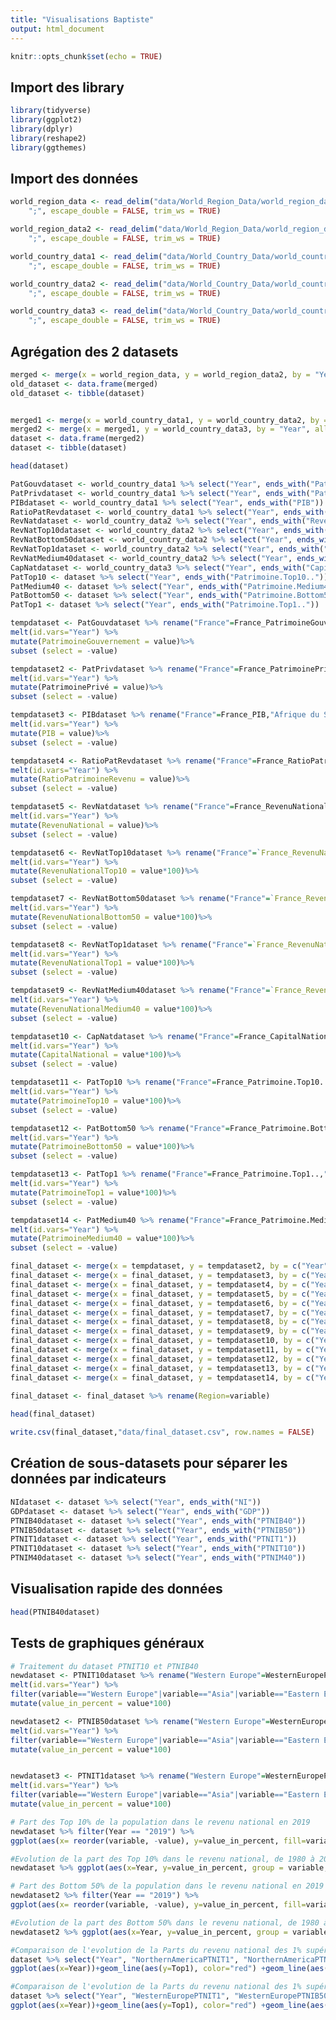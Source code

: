 ```yaml
---
title: "Visualisations Baptiste"
output: html_document
---
```


```r
knitr::opts_chunk$set(echo = TRUE)
```

## Import des library

```r
library(tidyverse)
library(ggplot2)
library(dplyr)
library(reshape2)
library(ggthemes)
```

## Import des données

```r
world_region_data <- read_delim("data/World_Region_Data/world_region_data.csv", 
    ";", escape_double = FALSE, trim_ws = TRUE)
```
```r
world_region_data2 <- read_delim("data/World_Region_Data/world_region_data2.csv", 
    ";", escape_double = FALSE, trim_ws = TRUE)

world_country_data1 <- read_delim("data/World_Country_Data/world_country_data1.csv", 
    ";", escape_double = FALSE, trim_ws = TRUE)

world_country_data2 <- read_delim("data/World_Country_Data/world_country_data2.csv", 
    ";", escape_double = FALSE, trim_ws = TRUE)

world_country_data3 <- read_delim("data/World_Country_Data/world_country_data3.csv", 
    ";", escape_double = FALSE, trim_ws = TRUE)
```

## Agrégation des 2 datasets

```r
merged <- merge(x = world_region_data, y = world_region_data2, by = "Year", all = TRUE)
old_dataset <- data.frame(merged)
old_dataset <- tibble(dataset)


merged1 <- merge(x = world_country_data1, y = world_country_data2, by = "Year", all = TRUE)
merged2 <- merge(x = merged1, y = world_country_data3, by = "Year", all = TRUE)
dataset <- data.frame(merged2)
dataset <- tibble(dataset)

head(dataset)
```

```r
PatGouvdataset <- world_country_data1 %>% select("Year", ends_with("PatrimoineGouvernement"))
PatPrivdataset <- world_country_data1 %>% select("Year", ends_with("PatrimoinePrivé"))
PIBdataset <- world_country_data1 %>% select("Year", ends_with("PIB"))
RatioPatRevdataset <- world_country_data1 %>% select("Year", ends_with("RatioPatrimoineRevenu"))
RevNatdataset <- world_country_data2 %>% select("Year", ends_with("RevenuNational"))
RevNatTop10dataset <- world_country_data2 %>% select("Year", ends_with("RevenuNationalPT(Top10%)"))
RevNatBottom50dataset <- world_country_data2 %>% select("Year", ends_with("RevenuNationalPT(Bottom50%)"))
RevNatTop1dataset <- world_country_data2 %>% select("Year", ends_with("RevenuNationalPT(Top1%)"))
RevNatMedium40dataset <- world_country_data2 %>% select("Year", ends_with("RevenuNationalPT(Medium40%)"))
CapNatdataset <- world_country_data3 %>% select("Year", ends_with("CapitalNational"))
PatTop10 <- dataset %>% select("Year", ends_with("Patrimoine.Top10.."))
PatMedium40 <- dataset %>% select("Year", ends_with("Patrimoine.Medium40.."))
PatBottom50 <- dataset %>% select("Year", ends_with("Patrimoine.Bottom50.."))
PatTop1 <- dataset %>% select("Year", ends_with("Patrimoine.Top1.."))

tempdataset <- PatGouvdataset %>% rename("France"=France_PatrimoineGouvernement,"Afrique du Sud"=AfriqueSud_PatrimoineGouvernement, "Australie"=Australie_PatrimoineGouvernement, "Canada"=Canada_PatrimoineGouvernement, "Chine"=Chine_PatrimoineGouvernement, "Danemark"=Danemark_PatrimoineGouvernement, "Inde"=Inde_PatrimoineGouvernement, "Royaume-Uni"=RU_PatrimoineGouvernement, "Japon"=Japon_PatrimoineGouvernement, "Mexique"=Mexique_PatrimoineGouvernement, "Russie"=Russie_PatrimoineGouvernement, "Etats-Unis"=US_PatrimoineGouvernement) %>%
melt(id.vars="Year") %>%
mutate(PatrimoineGouvernement = value)%>%
subset (select = -value)

tempdataset2 <- PatPrivdataset %>% rename("France"=France_PatrimoinePrivé,"Afrique du Sud"=AfriqueSud_PatrimoinePrivé, "Australie"=Australie_PatrimoinePrivé, "Canada"=Canada_PatrimoinePrivé, "Chine"=Chine_PatrimoinePrivé, "Danemark"=Danemark_PatrimoinePrivé, "Inde"=Inde_PatrimoinePrivé, "Royaume-Uni"=RU_PatrimoinePrivé, "Japon"=Japon_PatrimoinePrivé, "Mexique"=Mexique_PatrimoinePrivé, "Russie"=Russie_PatrimoinePrivé, "Etats-Unis"=US_PatrimoinePrivé) %>%
melt(id.vars="Year") %>%
mutate(PatrimoinePrivé = value)%>%
subset (select = -value)

tempdataset3 <- PIBdataset %>% rename("France"=France_PIB,"Afrique du Sud"=AfriqueSud_PIB, "Australie"=Australie_PIB, "Canada"=Canada_PIB, "Chine"=Chine_PIB, "Danemark"=Danemark_PIB, "Inde"=Inde_PIB, "Royaume-Uni"=RU_PIB, "Japon"=Japon_PIB, "Mexique"=Mexique_PIB, "Russie"=Russie_PIB, "Etats-Unis"=US_PIB) %>%
melt(id.vars="Year") %>%
mutate(PIB = value)%>%
subset (select = -value)

tempdataset4 <- RatioPatRevdataset %>% rename("France"=France_RatioPatrimoineRevenu,"Afrique du Sud"=AfriqueSud_RatioPatrimoineRevenu, "Australie"=Australie_RatioPatrimoineRevenu, "Canada"=Canada_RatioPatrimoineRevenu, "Chine"=Chine_RatioPatrimoineRevenu, "Danemark"=Danemark_RatioPatrimoineRevenu, "Inde"=Inde_RatioPatrimoineRevenu, "Royaume-Uni"=RU_RatioPatrimoineRevenu, "Japon"=Japon_RatioPatrimoineRevenu, "Mexique"=Mexique_RatioPatrimoineRevenu, "Russie"=Russie_RatioPatrimoineRevenu, "Etats-Unis"=US_RatioPatrimoineRevenu) %>%
melt(id.vars="Year") %>%
mutate(RatioPatrimoineRevenu = value)%>%
subset (select = -value)

tempdataset5 <- RevNatdataset %>% rename("France"=France_RevenuNational,"Afrique du Sud"=AfriqueSud_RevenuNational, "Australie"=Australie_RevenuNational, "Canada"=Canada_RevenuNational, "Chine"=Chine_RevenuNational, "Danemark"=Danemark_RevenuNational, "Inde"=Inde_RevenuNational, "Royaume-Uni"=RU_RevenuNational, "Japon"=Japon_RevenuNational, "Mexique"=Mexique_RevenuNational, "Russie"=Russie_RevenuNational, "Etats-Unis"=US_RevenuNational) %>%
melt(id.vars="Year") %>%
mutate(RevenuNational = value)%>%
subset (select = -value)

tempdataset6 <- RevNatTop10dataset %>% rename("France"=`France_RevenuNationalPT(Top10%)`,"Afrique du Sud"=`AfriqueSud_RevenuNationalPT(Top10%)`, "Australie"=`Australie_RevenuNationalPT(Top10%)`, "Canada"=`Canada_RevenuNationalPT(Top10%)`, "Chine"=`Chine_RevenuNationalPT(Top10%)`, "Danemark"=`Danemark_RevenuNationalPT(Top10%)`, "Inde"=`Inde_RevenuNationalPT(Top10%)`, "Royaume-Uni"=`RU_RevenuNationalPT(Top10%)`, "Japon"=`Japon_RevenuNationalPT(Top10%)`, "Mexique"=`Mexique_RevenuNationalPT(Top10%)`, "Russie"=`Russie_RevenuNationalPT(Top10%)`, "Etats-Unis"=`US_RevenuNationalPT(Top10%)`) %>%
melt(id.vars="Year") %>%
mutate(RevenuNationalTop10 = value*100)%>%
subset (select = -value)

tempdataset7 <- RevNatBottom50dataset %>% rename("France"=`France_RevenuNationalPT(Bottom50%)`,"Afrique du Sud"=`AfriqueSud_RevenuNationalPT(Bottom50%)`, "Australie"=`Australie_RevenuNationalPT(Bottom50%)`, "Canada"=`Canada_RevenuNationalPT(Bottom50%)`, "Chine"=`Chine_RevenuNationalPT(Bottom50%)`, "Danemark"=`Danemark_RevenuNationalPT(Bottom50%)`, "Inde"=`Inde_RevenuNationalPT(Bottom50%)`, "Royaume-Uni"=`RU_RevenuNationalPT(Bottom50%)`, "Japon"=`Japon_RevenuNationalPT(Bottom50%)`, "Mexique"=`Mexique_RevenuNationalPT(Bottom50%)`, "Russie"=`Russie_RevenuNationalPT(Bottom50%)`, "Etats-Unis"=`US_RevenuNationalPT(Bottom50%)`) %>%
melt(id.vars="Year") %>%
mutate(RevenuNationalBottom50 = value*100)%>%
subset (select = -value)

tempdataset8 <- RevNatTop1dataset %>% rename("France"=`France_RevenuNationalPT(Top1%)`,"Afrique du Sud"=`AfriqueSud_RevenuNationalPT(Top1%)`, "Australie"=`Australie_RevenuNationalPT(Top1%)`, "Canada"=`Canada_RevenuNationalPT(Top1%)`, "Chine"=`Chine_RevenuNationalPT(Top1%)`, "Danemark"=`Danemark_RevenuNationalPT(Top1%)`, "Inde"=`Inde_RevenuNationalPT(Top1%)`, "Royaume-Uni"=`RU_RevenuNationalPT(Top1%)`, "Japon"=`Japon_RevenuNationalPT(Top1%)`, "Mexique"=`Mexique_RevenuNationalPT(Top1%)`, "Russie"=`Russie_RevenuNationalPT(Top1%)`, "Etats-Unis"=`US_RevenuNationalPT(Top1%)`) %>%
melt(id.vars="Year") %>%
mutate(RevenuNationalTop1 = value*100)%>%
subset (select = -value)

tempdataset9 <- RevNatMedium40dataset %>% rename("France"=`France_RevenuNationalPT(Medium40%)`,"Afrique du Sud"=`AfriqueSud_RevenuNationalPT(Medium40%)`, "Australie"=`Australie_RevenuNationalPT(Medium40%)`, "Canada"=`Canada_RevenuNationalPT(Medium40%)`, "Chine"=`Chine_RevenuNationalPT(Medium40%)`, "Danemark"=`Danemark_RevenuNationalPT(Medium40%)`, "Inde"=`Inde_RevenuNationalPT(Medium40%)`, "Royaume-Uni"=`RU_RevenuNationalPT(Medium40%)`, "Japon"=`Japon_RevenuNationalPT(Medium40%)`, "Mexique"=`Mexique_RevenuNationalPT(Medium40%)`, "Russie"=`Russie_RevenuNationalPT(Medium40%)`, "Etats-Unis"=`US_RevenuNationalPT(Medium40%)`) %>%
melt(id.vars="Year") %>%
mutate(RevenuNationalMedium40 = value*100)%>%
subset (select = -value)

tempdataset10 <- CapNatdataset %>% rename("France"=France_CapitalNational,"Afrique du Sud"=AfriqueSud_CapitalNational, "Australie"=Australie_CapitalNational, "Canada"=Canada_CapitalNational, "Chine"=Chine_CapitalNational, "Danemark"=Danemark_CapitalNational, "Inde"=Inde_CapitalNational, "Royaume-Uni"=RU_CapitalNational, "Japon"=Japon_CapitalNational, "Mexique"=Mexique_CapitalNational, "Russie"=Russie_CapitalNational, "Etats-Unis"=US_CapitalNational) %>%
melt(id.vars="Year") %>%
mutate(CapitalNational = value*100)%>%
subset (select = -value)

tempdataset11 <- PatTop10 %>% rename("France"=France_Patrimoine.Top10..,"Afrique du Sud"=AfriqueSud_Patrimoine.Top10.., "Australie"=Australie_Patrimoine.Top10.., "Canada"=Canada_Patrimoine.Top10.., "Chine"=Chine_Patrimoine.Top10.., "Danemark"=Danemark_Patrimoine.Top10.., "Inde"=Inde_Patrimoine.Top10.., "Royaume-Uni"=RU_Patrimoine.Top10.., "Japon"=Japon_Patrimoine.Top10.., "Mexique"=Mexique_Patrimoine.Top10.., "Russie"=Russie_Patrimoine.Top10.., "Etats-Unis"=US_Patrimoine.Top10..) %>%
melt(id.vars="Year") %>%
mutate(PatrimoineTop10 = value*100)%>%
subset (select = -value)

tempdataset12 <- PatBottom50 %>% rename("France"=France_Patrimoine.Bottom50..,"Afrique du Sud"=AfriqueSud_Patrimoine.Bottom50.., "Australie"=Australie_Patrimoine.Bottom50.., "Canada"=Canada_Patrimoine.Bottom50.., "Chine"=Chine_Patrimoine.Bottom50.., "Danemark"=Danemark_Patrimoine.Bottom50.., "Inde"=Inde_Patrimoine.Bottom50.., "Royaume-Uni"=RU_Patrimoine.Bottom50.., "Japon"=Japon_Patrimoine.Bottom50.., "Mexique"=Mexique_Patrimoine.Bottom50.., "Russie"=Russie_Patrimoine.Bottom50.., "Etats-Unis"=US_Patrimoine.Bottom50..) %>%
melt(id.vars="Year") %>%
mutate(PatrimoineBottom50 = value*100)%>%
subset (select = -value)

tempdataset13 <- PatTop1 %>% rename("France"=France_Patrimoine.Top1..,"Afrique du Sud"=AfriqueSud_Patrimoine.Top1.., "Australie"=Australie_Patrimoine.Top1.., "Canada"=Canada_Patrimoine.Top1.., "Chine"=Chine_Patrimoine.Top1.., "Danemark"=Danemark_Patrimoine.Top1.., "Inde"=Inde_Patrimoine.Top1.., "Royaume-Uni"=RU_Patrimoine.Top1.., "Japon"=Japon_Patrimoine.Top1.., "Mexique"=Mexique_Patrimoine.Top1.., "Russie"=Russie_Patrimoine.Top1.., "Etats-Unis"=US_Patrimoine.Top1..) %>%
melt(id.vars="Year") %>%
mutate(PatrimoineTop1 = value*100)%>%
subset (select = -value)

tempdataset14 <- PatMedium40 %>% rename("France"=France_Patrimoine.Medium40..,"Afrique du Sud"=AfriqueSud_Patrimoine.Medium40.., "Australie"=Australie_Patrimoine.Medium40.., "Canada"=Canada_Patrimoine.Medium40.., "Chine"=Chine_Patrimoine.Medium40.., "Danemark"=Danemark_Patrimoine.Medium40.., "Inde"=Inde_Patrimoine.Medium40.., "Royaume-Uni"=RU_Patrimoine.Medium40.., "Japon"=Japon_Patrimoine.Medium40.., "Mexique"=Mexique_Patrimoine.Medium40.., "Russie"=Russie_Patrimoine.Medium40.., "Etats-Unis"=US_Patrimoine.Medium40..) %>%
melt(id.vars="Year") %>%
mutate(PatrimoineMedium40 = value*100)%>%
subset (select = -value)

final_dataset <- merge(x = tempdataset, y = tempdataset2, by = c("Year", "variable"), all = TRUE)
final_dataset <- merge(x = final_dataset, y = tempdataset3, by = c("Year", "variable"), all = TRUE)
final_dataset <- merge(x = final_dataset, y = tempdataset4, by = c("Year", "variable"), all = TRUE)
final_dataset <- merge(x = final_dataset, y = tempdataset5, by = c("Year", "variable"), all = TRUE)
final_dataset <- merge(x = final_dataset, y = tempdataset6, by = c("Year", "variable"), all = TRUE)
final_dataset <- merge(x = final_dataset, y = tempdataset7, by = c("Year", "variable"), all = TRUE)
final_dataset <- merge(x = final_dataset, y = tempdataset8, by = c("Year", "variable"), all = TRUE)
final_dataset <- merge(x = final_dataset, y = tempdataset9, by = c("Year", "variable"), all = TRUE)
final_dataset <- merge(x = final_dataset, y = tempdataset10, by = c("Year", "variable"), all = TRUE)
final_dataset <- merge(x = final_dataset, y = tempdataset11, by = c("Year", "variable"), all = TRUE)
final_dataset <- merge(x = final_dataset, y = tempdataset12, by = c("Year", "variable"), all = TRUE)
final_dataset <- merge(x = final_dataset, y = tempdataset13, by = c("Year", "variable"), all = TRUE)
final_dataset <- merge(x = final_dataset, y = tempdataset14, by = c("Year", "variable"), all = TRUE)

final_dataset <- final_dataset %>% rename(Region=variable)
  
head(final_dataset)

```
```r

write.csv(final_dataset,"data/final_dataset.csv", row.names = FALSE)
```



## Création de sous-datasets pour séparer les données par indicateurs

```r
NIdataset <- dataset %>% select("Year", ends_with("NI"))
GDPdataset <- dataset %>% select("Year", ends_with("GDP"))
PTNIB40dataset <- dataset %>% select("Year", ends_with("PTNIB40"))
PTNIB50dataset <- dataset %>% select("Year", ends_with("PTNIB50"))
PTNIT1dataset <- dataset %>% select("Year", ends_with("PTNIT1"))
PTNIT10dataset <- dataset %>% select("Year", ends_with("PTNIT10"))
PTNIM40dataset <- dataset %>% select("Year", ends_with("PTNIM40"))
```

## Visualisation rapide des données
```r
head(PTNIB40dataset)

```

## Tests de graphiques généraux

```r
# Traitement du dataset PTNIT10 et PTNIB40
newdataset <- PTNIT10dataset %>% rename("Western Europe"=WesternEuropePTNIT10, Asia=AsiaPTNIT10, "Eastern Europe"=EasternEuropePTNIT10, "Northern America"=NorthernAmericaPTNIT10, Oceania=OceaniaPTNIT10, "Latin America"=LatinAmericaPTNIT10, Africa=AfricaPTNIT10) %>%
melt(id.vars="Year") %>%
filter(variable=="Western Europe"|variable=="Asia"|variable=="Eastern Europe"|variable=="Northern America"|variable=="Oceania"|variable=="Latin America"|variable=="Africa")%>%
mutate(value_in_percent = value*100)

newdataset2 <- PTNIB50dataset %>% rename("Western Europe"=WesternEuropePTNIB50, Asia=AsiaPTNIB50, "Eastern Europe"=EasternEuropePTNIB50, "Northern America"=NorthernAmericaPTNIB50, Oceania=OceaniaPTNIB50, "Latin America"=LatinAmericaPTNIB50, Africa=AfricaPTNIB50) %>%
melt(id.vars="Year") %>%
filter(variable=="Western Europe"|variable=="Asia"|variable=="Eastern Europe"|variable=="Northern America"|variable=="Oceania"|variable=="Latin America"|variable=="Africa") %>%
mutate(value_in_percent = value*100)


newdataset3 <- PTNIT1dataset %>% rename("Western Europe"=WesternEuropePTNIT1, Asia=AsiaPTNIT1, "Eastern Europe"=EasternEuropePTNIT1, "Northern America"=NorthernAmericaPTNIT1, Oceania=OceaniaPTNIT1, "Latin America"=LatinAmericaPTNIT1, Africa=AfricaPTNIT1) %>%
melt(id.vars="Year") %>%
filter(variable=="Western Europe"|variable=="Asia"|variable=="Eastern Europe"|variable=="Northern America"|variable=="Oceania"|variable=="Latin America"|variable=="Africa")%>%
mutate(value_in_percent = value*100)

```


```r

# Part des Top 10% de la population dans le revenu national en 2019
newdataset %>% filter(Year == "2019") %>%
ggplot(aes(x= reorder(variable, -value), y=value_in_percent, fill=variable)) + geom_bar(stat="identity") + ylim(0,65) + geom_text(aes(label=paste0(value_in_percent, "%"), hjust=-0.1))+ labs(title="Part des Top 10% de la population dans le revenu national en 2019", x="Régions du monde", y = "Part du revenu national (%)") + scale_fill_brewer(palette = "Pastel1") + coord_flip() +  theme_hc()+ scale_colour_hc() + theme(legend.position = "none", plot.title = element_text(size = rel(1.2), hjust = 12))

```


```r
#Evolution de la part des Top 10% dans le revenu national, de 1980 à 2019
newdataset %>% ggplot(aes(x=Year, y=value_in_percent, group = variable, color = variable))+geom_line() + labs(title="Evolution de la part des Top 10% dans le revenu national, de 1980 à 2019", x="Année", y = "Part du revenu national (%)")

```



```r

# Part des Bottom 50% de la population dans le revenu national en 2019
newdataset2 %>% filter(Year == "2019") %>%
ggplot(aes(x= reorder(variable, -value), y=value_in_percent, fill=variable)) + geom_bar(stat="identity") + ylim(0,65) + geom_text(aes(label=paste0(value_in_percent, "%"), hjust=-0.1))+ labs(title="Part des Bottom 50% de la population dans le revenu national en 2019", x="Régions du monde", y = "Part du revenu national (%)") + scale_fill_brewer(palette = "Pastel1") + coord_flip()  +  theme_hc()+ scale_colour_hc() + theme(legend.position = "none", plot.title = element_text(size = rel(1.2), hjust = 2.5))

```

```r
#Evolution de la part des Bottom 50% dans le revenu national, de 1980 à 2019
newdataset2 %>% ggplot(aes(x=Year, y=value_in_percent, group = variable, color = variable))+geom_line() + labs(title="Evolution de la part des Bottom 50% dans le revenu national, de 1980 à 2019", x="Année", y = "Part du revenu national (%)")

```


```r
#Comparaison de l'evolution de la Parts du revenu national des 1% supérieurs et des 50% inférieurs en Amérique du Nord, de 1980 à 2019
dataset %>% select("Year", "NorthernAmericaPTNIT1", "NorthernAmericaPTNIB50") %>% mutate(Top1=NorthernAmericaPTNIT1*100) %>% mutate(Bottom50=NorthernAmericaPTNIB50*100) %>%
ggplot(aes(x=Year))+geom_line(aes(y=Top1), color="red") +geom_line(aes(y=Bottom50), color="blue") + labs(title="Comparaison de l'evolution de la Parts du revenu national des 1% supérieurs et des 50% inférieurs en Amérique du Nord, de 1980 à 2019", x="Année", y = "Part du revenu national (%)")

```


```r
#Comparaison de l'evolution de la Parts du revenu national des 1% supérieurs et des 50% inférieurs en Europe de l'Ouest, de 1980 à 2019
dataset %>% select("Year", "WesternEuropePTNIT1", "WesternEuropePTNIB50") %>% mutate(Top1=WesternEuropePTNIT1*100) %>% mutate(Bottom50=WesternEuropePTNIB50*100) %>%
ggplot(aes(x=Year))+geom_line(aes(y=Top1), color="red") +geom_line(aes(y=Bottom50), color="blue") + labs(title="Comparaison de l'evolution de la Parts du revenu national des 1% supérieurs et des 50% inférieurs en Europe de l'Ouest, de 1980 à 2019", x="Année", y = "Part du revenu national (%)")

```

